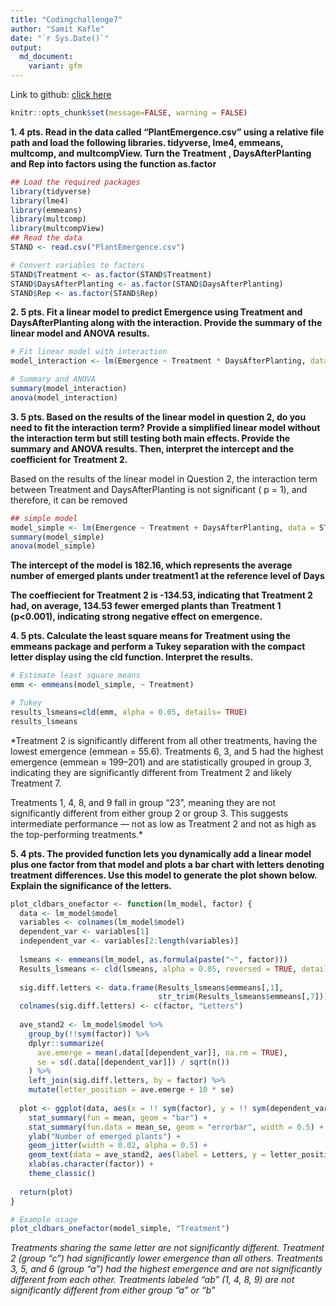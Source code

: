 ```yaml
---
title: "Codingchallenge7"
author: "Samit Kafle"
date: "`r Sys.Date()`"
output:
  md_document:
    variant: gfm
---
```

Link to github: [click here](https://github.com/SamitKafle/coding_challenge7.git)

```r
knitr::opts_chunk$set(message=FALSE, warning = FALSE)
```




**1.	4 pts. Read in the data called “PlantEmergence.csv” using a relative file path and load the following libraries. tidyverse, lme4, emmeans, multcomp, and multcompView. Turn the Treatment , DaysAfterPlanting  and Rep into factors using the function as.factor**

```r
## Load the required packages
library(tidyverse)
library(lme4)
library(emmeans)
library(multcomp)
library(multcompView)
## Read the data
STAND <- read.csv("PlantEmergence.csv")

# Convert variables to factors
STAND$Treatment <- as.factor(STAND$Treatment)
STAND$DaysAfterPlanting <- as.factor(STAND$DaysAfterPlanting)
STAND$Rep <- as.factor(STAND$Rep)
```


**2.	5 pts. Fit a linear model to predict Emergence using Treatment and DaysAfterPlanting along with the interaction. Provide the summary of the linear model and ANOVA results. **

```r
# Fit linear model with interaction
model_interaction <- lm(Emergence ~ Treatment * DaysAfterPlanting, data = STAND)

# Summary and ANOVA
summary(model_interaction)
anova(model_interaction)
```


**3.	5 pts. Based on the results of the linear model in question 2, do you need to fit the interaction term? Provide a simplified linear model without the interaction term but still testing both main effects. Provide the summary and ANOVA results. Then, interpret the intercept and the coefficient for Treatment 2.**

Based on the results of the linear model in Question 2, the interaction term between Treatment and DaysAfterPlanting is not significant ( p = 1), and therefore, it can be removed
```r
## simple model
model_simple <- lm(Emergence ~ Treatment + DaysAfterPlanting, data = STAND)
summary(model_simple)
anova(model_simple)
```

**The intercept of the model is 182.16, which represents the average number of emerged plants under treatment1 at the reference level of Days**

**The coeffiecient for Treatment 2 is -134.53, indicating that Treatment 2 had, on average, 134.53 fewer emerged plants than Treatment 1 (p<0.001), indicating strong negative effect on emergence.**


**4.	5 pts. Calculate the least square means for Treatment using the emmeans package and perform a Tukey separation with the compact letter display using the cld function. Interpret the results.**
```r
# Estimate least square means
emm <- emmeans(model_simple, ~ Treatment)

# Tukey 
results_lsmeans=cld(emm, alpha = 0.05, details= TRUE)
results_lsmeans
```

*Treatment 2 is significantly different from all other treatments, having the lowest emergence (emmean = 55.6). Treatments 6, 3, and 5 had the highest emergence (emmean ≈ 199–201) and are statistically grouped in group 3, indicating they are significantly different from Treatment 2 and likely Treatment 7.

Treatments 1, 4, 8, and 9 fall in group “23”, meaning they are not significantly different from either group 2 or group 3. This suggests intermediate performance — not as low as Treatment 2 and not as high as the top-performing treatments.*


**5.	4 pts. The provided function lets you dynamically add a linear model plus one factor from that model and plots a bar chart with letters denoting treatment differences. Use this model to generate the plot shown below. Explain the significance of the letters. **
```r
plot_cldbars_onefactor <- function(lm_model, factor) {
  data <- lm_model$model
  variables <- colnames(lm_model$model)
  dependent_var <- variables[1]
  independent_var <- variables[2:length(variables)]
  
  lsmeans <- emmeans(lm_model, as.formula(paste("~", factor)))
  Results_lsmeans <- cld(lsmeans, alpha = 0.05, reversed = TRUE, details = TRUE, Letters = letters)
  
  sig.diff.letters <- data.frame(Results_lsmeans$emmeans[,1], 
                                 str_trim(Results_lsmeans$emmeans[,7]))
  colnames(sig.diff.letters) <- c(factor, "Letters")
  
  ave_stand2 <- lm_model$model %>%
    group_by(!!sym(factor)) %>%
    dplyr::summarize(
      ave.emerge = mean(.data[[dependent_var]], na.rm = TRUE),
      se = sd(.data[[dependent_var]]) / sqrt(n())
    ) %>%
    left_join(sig.diff.letters, by = factor) %>%
    mutate(letter_position = ave.emerge + 10 * se)
  
  plot <- ggplot(data, aes(x = !! sym(factor), y = !! sym(dependent_var))) + 
    stat_summary(fun = mean, geom = "bar") +
    stat_summary(fun.data = mean_se, geom = "errorbar", width = 0.5) +
    ylab("Number of emerged plants") + 
    geom_jitter(width = 0.02, alpha = 0.5) +
    geom_text(data = ave_stand2, aes(label = Letters, y = letter_position), size = 5) +
    xlab(as.character(factor)) +
    theme_classic()
  
  return(plot)
}

# Example usage
plot_cldbars_onefactor(model_simple, "Treatment")

```

*Treatments sharing the same letter are not significantly different. Treatment 2 (group “c”) had significantly lower emergence than all others. Treatments 3, 5, and 6 (group “a”) had the highest emergence and are not significantly different from each other. Treatments labeled “ab” (1, 4, 8, 9) are not significantly different from either group “a” or “b”*

